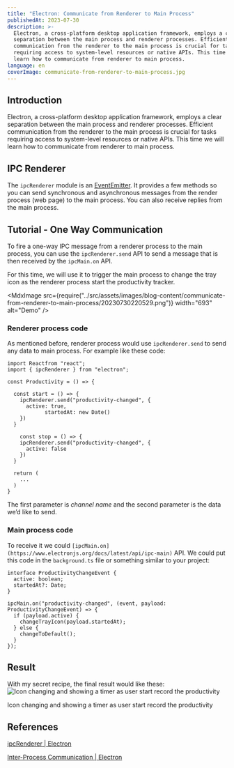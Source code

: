 ```yaml
---
title: "Electron: Communicate from Renderer to Main Process"
publishedAt: 2023-07-30
description: >-
  Electron, a cross-platform desktop application framework, employs a clear
  separation between the main process and renderer processes. Efficient
  communication from the renderer to the main process is crucial for tasks
  requiring access to system-level resources or native APIs. This time we will
  learn how to communicate from renderer to main process.
language: en
coverImage: communicate-from-renderer-to-main-process.jpg
---
```


## Introduction

Electron, a cross-platform desktop application framework, employs a clear separation between the main process and renderer processes. Efficient communication from the renderer to the main process is crucial for tasks requiring access to system-level resources or native APIs. This time we will learn how to communicate from renderer to main process.

## IPC Renderer

The `ipcRenderer` module is an [EventEmitter](https://nodejs.org/api/events.html#events_class_eventemitter). It provides a few methods so you can send synchronous and asynchronous messages from the render process (web page) to the main process. You can also receive replies from the main process.

## Tutorial - One Way Communication

To fire a one-way IPC message from a renderer process to the main process, you can use the `ipcRenderer.send` API to send a message that is then received by the `ipcMain.on` API.

For this time, we will use it to trigger the main process to change the tray icon as the renderer process start the productivity tracker.

<MdxImage
  src={require("../src/assets/images/blog-content/communicate-from-renderer-to-main-process/20230730220529.png")}
  width="693"
  alt="Demo"
/>

### Renderer process code

As mentioned before, renderer process would use `ipcRenderer.send` to send any data to main process. For example like these code:

```tsx
import Reactfrom "react";
import { ipcRenderer } from "electron";

const Productivity = () => {

  const start = () => {
    ipcRenderer.send("productivity-changed", {
      active: true,
			startedAt: new Date()
    })
  }

	const stop = () => {
    ipcRenderer.send("productivity-changed", {
      active: false
    })
  }

  return (
    ...
  )
}
```

The first parameter is _channel name_ and the second parameter is the data we’d like to send.

### Main process code

To receive it we could `[ipcMain.on](https://www.electronjs.org/docs/latest/api/ipc-main)` API. We could put this code in the `background.ts` file or something similar to your project:

```tsx
interface ProductivityChangeEvent {
  active: boolean;
  startedAt?: Date;
}

ipcMain.on("productivity-changed", (event, payload: ProductivityChangeEvent) => {
  if (payload.active) {
    changeTrayIcon(payload.startedAt);
  } else {
    changeToDefault();
  }
});
```

## Result

With my secret recipe, the final result would like these:
![Icon changing and showing a timer as user start record the productivity](../src/assets/images/blog-content/communicate-from-renderer-to-main-process/result.gif)

Icon changing and showing a timer as user start record the productivity

## References

[ipcRenderer | Electron](https://www.electronjs.org/docs/latest/api/ipc-renderer)

[Inter-Process Communication | Electron](https://www.electronjs.org/docs/latest/tutorial/ipc)
